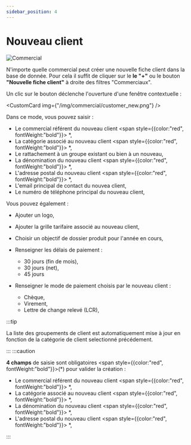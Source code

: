 ```yaml
---
sidebar_position: 4
---
```



# Nouveau client

<div style={{ display: "flex", gap: "8px", marginBottom: "32px" }}>
  <img src={"/img/illustration/circle-plus.svg"} alt="Commercial" />
  <p style={{ margin: 0 }}>
    N'importe quelle commercial peut créer une nouvelle fiche client dans la
    base de donnée. Pour cela il suffit de cliquer sur le <b>le "+"</b> ou le
    bouton <b>"Nouvelle fiche client"</b> à droite des filtres "Commerciaux".
  </p>
</div>

Un clic sur le bouton déclenche l'ouverture d'une fenêtre contextuelle :

<CustomCard img={"/img/commercial/customer_new.png"} />

Dans ce mode, vous pouvez saisir :

- Le commercial référent du nouveau client <span style={{color:"red", fontWeight:"bold"}}> \*</span>,
- La catégorie associé au nouveau client <span style={{color:"red", fontWeight:"bold"}}> \*</span>,
- Le rattachement à un groupe existant ou bien à un nouveau,
- La dénomination du nouveau client <span style={{color:"red", fontWeight:"bold"}}> \*</span>,
- L'adresse postal du nouveau client <span style={{color:"red", fontWeight:"bold"}}> \*</span>,
- L'email principal de contact du nouvea client,
- Le numéro de téléphone principal du nouveau client,

Vous pouvez également :

- Ajouter un logo,
- Ajouter la grille tarifaire associé au nouveau client,
- Choisir un objectif de dossier produit pour l'année en cours,
- Renseigner les délais de paiement :
  - 30 jours (fin de mois),
  - 30 jours (net),
  - 45 jours
- Renseigner le mode de paiement choisis par le nouveau client :

  - Chèque,
  - Virement,
  - Lettre de change relevé (LCR),

:::tip

La liste des groupements de client est automatiquement mise à jour en fonction de la catégorie de client selectionné précédement.

:::
:::caution

**4 champs** de saisie sont obligatoires <span style={{color:"red", fontWeight:"bold"}}>(\*)</span> pour valider la création :

- Le commercial référent du nouveau client <span style={{color:"red", fontWeight:"bold"}}> \*</span>,
- La catégorie associé au nouveau client <span style={{color:"red", fontWeight:"bold"}}> \*</span>,
- La dénomination du nouveau client <span style={{color:"red", fontWeight:"bold"}}> \*</span>,
- L'adresse postal du nouveau client <span style={{color:"red", fontWeight:"bold"}}> \*</span>,

:::
